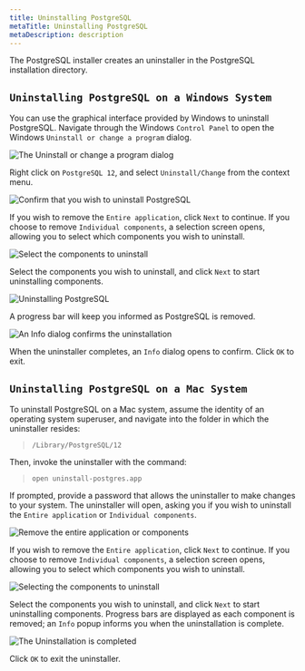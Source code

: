 ```yaml
---
title: Uninstalling PostgreSQL
metaTitle: Uninstalling PostgreSQL
metaDescription: description
---
```


The PostgreSQL installer creates an uninstaller in the PostgreSQL
installation directory.

## `Uninstalling PostgreSQL on a Windows System`

You can use the graphical interface provided by Windows to uninstall
PostgreSQL. Navigate through the Windows `Control Panel` to open the
Windows `Uninstall or change a program` dialog.

![*The Uninstall or change a program
dialog*](images/the_uninstall_or_change_a_program_dialog.png)

Right click on `PostgreSQL 12`, and select `Uninstall/Change` from the
context menu.

![*Confirm that you wish to uninstall
PostgreSQL*](images/uninstalling_postgreSQL_comfirmation.png)

If you wish to remove the `Entire application`, click `Next` to
continue. If you choose to remove `Individual components`, a selection
screen opens, allowing you to select which components you wish to
uninstall.

![*Select the components to
uninstall*](images/select_the_components_to_uninstall.png)

Select the components you wish to uninstall, and click `Next` to start
uninstalling components.

![*Uninstalling PostgreSQL*](images/uninstalling_postgreSQL.png)

A progress bar will keep you informed as PostgreSQL is removed.

![*An Info dialog confirms the
uninstallation*](images/uninstallation_confirmation.png)

When the uninstaller completes, an `Info` dialog opens to confirm. Click
`OK` to exit.

## `Uninstalling PostgreSQL on a Mac System`

To uninstall PostgreSQL on a Mac system, assume the identity of an
operating system superuser, and navigate into the folder in which the
uninstaller resides:

> `/Library/PostgreSQL/12`

Then, invoke the uninstaller with the command:

> `open uninstall-postgres.app`

If prompted, provide a password that allows the uninstaller to make
changes to your system. The uninstaller will open, asking you if you
wish to uninstall the `Entire application` or `Individual components`.

![*Remove the entire application or
components*](images/remove_the_entire_application_or_components.png)

If you wish to remove the `Entire application`, click `Next` to
continue. If you choose to remove `Individual components`, a selection
screen opens, allowing you to select which components you wish to
uninstall.

![*Selecting the components to
uninstall*](images/selecting_the_components_to_uninstall.png)

Select the components you wish to uninstall, and click `Next` to start
uninstalling components. Progress bars are displayed as each component
is removed; an `Info` popup informs you when the uninstallation is
complete.

![*The Uninstallation is
completed*](images/uninstallation_completed.png)

Click `OK` to exit the uninstaller.
